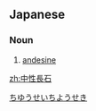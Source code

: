 ==Japanese==
{{ja-kanjitab|ちゅう|せい|ちょう|せき|yomi=on}}

===Noun===
{{ja-noun|ちゅうせいちょうせき}}

# [[andesine]]

[[Category:ja:Mineralogy|ちゆうせいちようせき]]

[[zh:中性長石]]